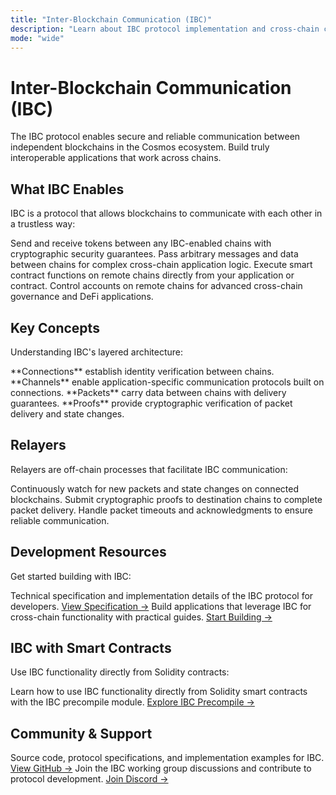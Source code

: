 ```yaml
---
title: "Inter-Blockchain Communication (IBC)"
description: "Learn about IBC protocol implementation and cross-chain communication in the Cosmos ecosystem."
mode: "wide"
---
```


# Inter-Blockchain Communication (IBC)

The IBC protocol enables secure and reliable communication between independent blockchains in the Cosmos ecosystem. Build truly interoperable applications that work across chains.

## What IBC Enables

IBC is a protocol that allows blockchains to communicate with each other in a trustless way:

<CardGroup cols={2}>
  <Card title="Token Transfers" icon="arrow-right-left">
    Send and receive tokens between any IBC-enabled chains with cryptographic security guarantees.
  </Card>
  <Card title="Data Packets" icon="package">
    Pass arbitrary messages and data between chains for complex cross-chain application logic.
  </Card>
  <Card title="Smart Contract Calls" icon="code">
    Execute smart contract functions on remote chains directly from your application or contract.
  </Card>
  <Card title="Interchain Accounts" icon="user">
    Control accounts on remote chains for advanced cross-chain governance and DeFi applications.
  </Card>
</CardGroup>

## Key Concepts

Understanding IBC's layered architecture:

<CardGroup cols={2}>
  <Card title="Connections & Channels" icon="link">
    **Connections** establish identity verification between chains.
    **Channels** enable application-specific communication protocols built on connections.
  </Card>
  <Card title="Packets & Proofs" icon="shield">
    **Packets** carry data between chains with delivery guarantees.
    **Proofs** provide cryptographic verification of packet delivery and state changes.
  </Card>
</CardGroup>

## Relayers

Relayers are off-chain processes that facilitate IBC communication:

<CardGroup cols={3}>
  <Card title="Monitoring" icon="eye">
    Continuously watch for new packets and state changes on connected blockchains.
  </Card>
  <Card title="Proof Submission" icon="upload">
    Submit cryptographic proofs to destination chains to complete packet delivery.
  </Card>
  <Card title="Timeout Handling" icon="clock">
    Handle packet timeouts and acknowledgments to ensure reliable communication.
  </Card>
</CardGroup>

## Development Resources

Get started building with IBC:

<CardGroup cols={2}>
  <Card title="IBC Protocol Specification" icon="file-text">
    Technical specification and implementation details of the IBC protocol for developers.
    <a href="https://github.com/cosmos/ibc">View Specification →</a>
  </Card>
  <Card title="Cross-Chain Development" icon="wrench">
    Build applications that leverage IBC for cross-chain functionality with practical guides.
    <a href="https://ibc.cosmos.network/">Start Building →</a>
  </Card>
</CardGroup>

## IBC with Smart Contracts

Use IBC functionality directly from Solidity contracts:

<Card title="IBC Precompile Guide" icon="zap">
  Learn how to use IBC functionality directly from Solidity smart contracts with the IBC precompile module.
  <a href="/docs/evm/developers/precompiles/ibc">Explore IBC Precompile →</a>
</Card>

## Community & Support

<CardGroup cols={2}>
  <Card title="IBC GitHub" icon="github">
    Source code, protocol specifications, and implementation examples for IBC.
    <a href="https://github.com/cosmos/ibc">View GitHub →</a>
  </Card>
  <Card title="IBC Working Group" icon="message-circle">
    Join the IBC working group discussions and contribute to protocol development.
    <a href="https://discord.gg/interchain">Join Discord →</a>
  </Card>
</CardGroup>